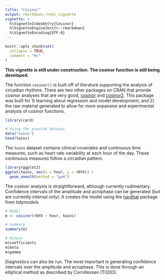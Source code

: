 ```yaml
---
title: "Cosinor"
output: rmarkdown::html_vignette
vignette: >
  %\VignetteIndexEntry{Cosinor}
  %\VignetteEngine{knitr::rmarkdown}
  %\VignetteEncoding{UTF-8}
---
```


```r
knitr::opts_chunk$set(
  collapse = TRUE,
  comment = "#>"
)
```

__This vignette is still under construction. The cosinor function is still being developed.__

The function `cosinor()` is built off of literature supporting the analysis of circadian rhythms. There are two other packages on CRAN that provide cosinor analyses that are very good, [cosinor](https://cran.r-project.org/web/packages/cosinor/) and [cosinor2](https://cran.r-project.org/web/packages/cosinor2/index.html). This package was built for 1) learning about regression and model development, and 2) the raw material generated to allow for more expansive and experimental analysis of cosinor functions.

```r
library(card)

# Using the provide dataset
data("twins")
head(twins)
```

The `twins` dataset contains clinical covariates and continuous time measures, such as heart rate variability at each hour of the day. These continuous measures follow a circadian pattern.

```r
library(ggplot2)
ggplot(twins, aes(x = hour, y = rDYX)) +
  geom_smooth(method = "gam")
```

The cosinor analysis is straightforward, although currently rudimentary. Confidence intervals of the amplitude and acrophase can be generated (but are currently internal only). It creates the model using the [hardhat](https://tidymodels.github.io/hardhat/index.html) package from _tidymodels_. 

```r
# Model
m <- cosinor(rDYX ~ hour, twins)

# Summary
summary(m)

# Output
m$coefficients
m$beta 
m$gamma
```

Diagnostics can also be run. The most important is generating confidence intervals over the amplitude and acrophase. This is done through an elliptical method as described by Cornillessen (TODO).